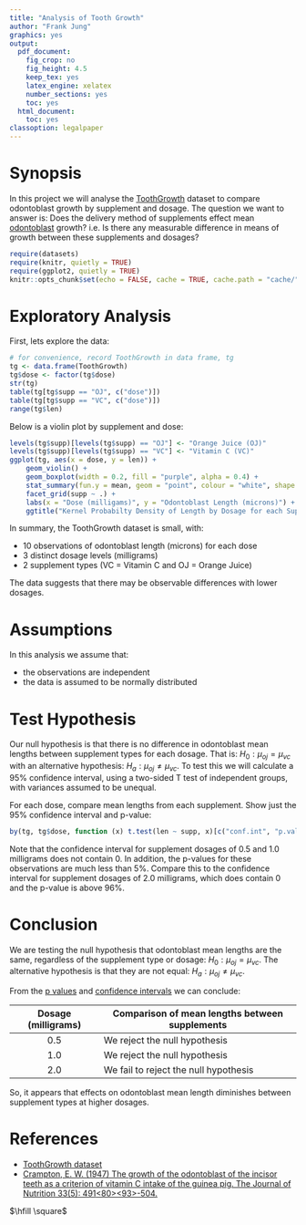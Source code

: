 ```yaml
---
title: "Analysis of Tooth Growth"
author: "Frank Jung"
graphics: yes
output:
  pdf_document:
    fig_crop: no
    fig_height: 4.5
    keep_tex: yes
    latex_engine: xelatex
    number_sections: yes
    toc: yes
  html_document:
    toc: yes
classoption: legalpaper
---
```


# Synopsis

In this project we will analyse the 
[ToothGrowth](https://stat.ethz.ch/R-manual/R-devel/library/datasets/html/ToothGrowth.html)
dataset to compare odontoblast growth by supplement and dosage. The question we 
want to answer is: Does the delivery method of supplements effect mean 
[odontoblast](https://en.wikipedia.org/wiki/Odontoblast) growth? i.e. Is there 
any measurable difference in means of growth between these supplements and
dosages?
```r
require(datasets)
require(knitr, quietly = TRUE)
require(ggplot2, quietly = TRUE)
knitr::opts_chunk$set(echo = FALSE, cache = TRUE, cache.path = "cache/", fig.path = "figure/", fig.align="center")
```

# Exploratory Analysis

First, lets explore the data:
```r
# for convenience, record ToothGrowth in data frame, tg
tg <- data.frame(ToothGrowth)
tg$dose <- factor(tg$dose)
str(tg)
table(tg[tg$supp == "OJ", c("dose")])
table(tg[tg$supp == "VC", c("dose")])
range(tg$len)
```

Below is a violin plot by supplement and dose:
```r
levels(tg$supp)[levels(tg$supp) == "OJ"] <- "Orange Juice (OJ)"
levels(tg$supp)[levels(tg$supp) == "VC"] <- "Vitamin C (VC)"
ggplot(tg, aes(x = dose, y = len)) +
    geom_violin() +
    geom_boxplot(width = 0.2, fill = "purple", alpha = 0.4) +
    stat_summary(fun.y = mean, geom = "point", colour = "white", shape = 19, size = 2) +
    facet_grid(supp ~ .) +
    labs(x = "Dose (milligams)", y = "Odontoblast Length (microns)") +
    ggtitle("Kernel Probabilty Density of Length by Dosage for each Supplement type")
```

In summary, the ToothGrowth dataset is small, with:

* 10 observations of odontoblast length (microns) for each dose
* 3 distinct dosage levels (milligrams)
* 2 supplement types (VC = Vitamin C and OJ = Orange Juice)

The data suggests that there may be observable differences with lower dosages.

# Assumptions

In this analysis we assume that:

* the observations are independent
* the data is assumed to be normally distributed

# Test Hypothesis

Our null hypothesis is that there is no difference in odontoblast mean lengths 
between supplement types for each dosage. That is: $H_0 : \mu_{oj} = \mu_{vc}$ 
with an alternative hypothesis: $H_a : \mu_{oj} \ne \mu_{vc}$. To test this we 
will calculate a 95% confidence interval, using a two-sided T test of
independent groups, with variances assumed to be unequal.

For each dose, compare mean lengths from each supplement. Show just the 95%
confidence interval and p-value:
```r
by(tg, tg$dose, function (x) t.test(len ~ supp, x)[c("conf.int", "p.value")])
```

Note that the confidence interval for supplement dosages of 0.5 and 1.0 
milligrams does not contain 0. In addition, the p-values for these observations 
are much less than 5%. Compare this to the confidence interval for supplement
dosages of 2.0 milligrams, which does contain 0 and the p-value is above 96%.

# Conclusion

We are testing the null hypothesis that odontoblast mean lengths are the same, 
regardless of the supplement type or dosage: $H_0 : \mu_{oj} = \mu_{vc}$. The
alternative hypothesis is that they are not equal: $H_a : \mu_{oj} \ne
\mu_{vc}$.

From the [p values](https://en.wikipedia.org/wiki/P-value) and [confidence
intervals](https://en.wikipedia.org/wiki/Confidence_interval) we can conclude:

| Dosage (milligrams) | Comparison of mean lengths between supplements |
|:-------------------:|------------------------------------------------|
| 0.5                 | We reject the null hypothesis                  |
| 1.0                 | We reject the null hypothesis                  |
| 2.0                 | We fail to reject the null hypothesis          |

So, it appears that effects on odontoblast mean length diminishes between
supplement types at higher dosages.

# References

* [ToothGrowth dataset](https://stat.ethz.ch/R-manual/R-devel/library/datasets/html/ToothGrowth.html)
* [Crampton, E. W. (1947) The growth of the odontoblast of the incisor teeth as a criterion of vitamin C intake of the guinea pig. The Journal of Nutrition 33(5): 491<e2><80><93>-504.](http://jn.nutrition.org/content/33/5/491.full.pdf)

$\hfill \square$
